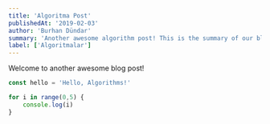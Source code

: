 ```yaml
---
title: 'Algoritma Post'
publishedAt: '2019-02-03'
author: 'Burhan Dündar'
summary: 'Another awesome algorithm post! This is the summary of our blog post! This is the summary of our blog post! This is the summary of our blog post!'
label: ['Algoritmalar']
---
```


Welcome to another awesome blog post!

```javascript:algorithm.js
const hello = 'Hello, Algorithms!'

for i in range(0,5) {
    console.log(i)
}

```

